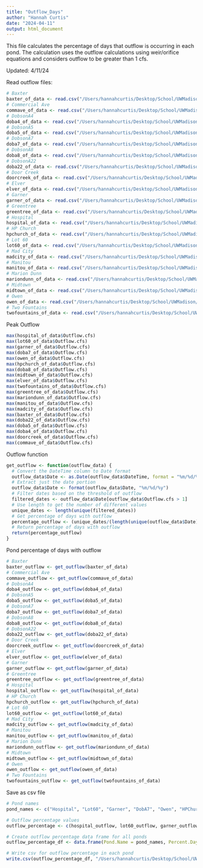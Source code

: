 ```yaml
---
title: "Outflow_Days"
author: "Hannah Curtis"
date: "2024-04-11"
output: html_document
---
```


This file calculates the percentage of days that outflow is occurring in each pond. The calculation uses the outflow calculations using weir/orifice equations and considers outflow to be greater than 1 cfs. 

Updated: 4/11/24

Read outflow files:
```r
# Baxter
baxter_of_data <- read.csv("/Users/hannahcurtis/Desktop/School/UWMadison/Research/Water_Level/Baxter/Baxter_Inflow_Outflow_all.csv")
# Commercial Ave
commave_of_data <- read.csv("/Users/hannahcurtis/Desktop/School/UWMadison/Research/Water_Level/CommAve/CommAve_Inflow_Outflow_all.csv")
# DobsonA4
doba4_of_data <- read.csv("/Users/hannahcurtis/Desktop/School/UWMadison/Research/Water_Level/DobA4/DobA4_Inflow_Outflow_all.csv")
# DobsonA5
doba5_of_data <- read.csv("/Users/hannahcurtis/Desktop/School/UWMadison/Research/Water_Level/DobA5/DobA5_Inflow_Outflow_all.csv")
# DobsonA7
doba7_of_data <- read.csv("/Users/hannahcurtis/Desktop/School/UWMadison/Research/Water_Level/DobA7/DobA7_Inflow_Outflow_all.csv")
# DobsonA8
doba8_of_data <- read.csv("/Users/hannahcurtis/Desktop/School/UWMadison/Research/Water_Level/DobA8/DobA8_Inflow_Outflow_all.csv")
# DobsonA22
doba22_of_data <- read.csv("/Users/hannahcurtis/Desktop/School/UWMadison/Research/Water_Level/DobA22/DobA22_Inflow_Outflow_all.csv")
# Door Creek
doorcreek_of_data <- read.csv("/Users/hannahcurtis/Desktop/School/UWMadison/Research/Water_Level/DoorCreek/DoorCreek_Inflow_Outflow_all.csv")
# Elver
elver_of_data <- read.csv("/Users/hannahcurtis/Desktop/School/UWMadison/Research/Water_Level/Elver/Elver_Inflow_Outflow_all.csv")
# Garner
garner_of_data <- read.csv("/Users/hannahcurtis/Desktop/School/UWMadison/Research/Water_Level/Garner/Garner_Inflow_Outflow_all.csv")
# Greentree
greentree_of_data <- read.csv("/Users/hannahcurtis/Desktop/School/UWMadison/Research/Water_Level/Greentree/Greentree_Inflow_Outflow_all.csv")
# Hospital
hospital_of_data <- read.csv("/Users/hannahcurtis/Desktop/School/UWMadison/Research/Water_Level/Hospital/Hospital_Inflow_Outflow_all.csv")
# HP Church
hpchurch_of_data <- read.csv("/Users/hannahcurtis/Desktop/School/UWMadison/Research/Water_Level/HPChurch/HPChurch_Inflow_Outflow_all.csv")
# Lot 60
lot60_of_data <- read.csv("/Users/hannahcurtis/Desktop/School/UWMadison/Research/Water_Level/Lot60/Lot60_Inflow_Outflow_all.csv")
# Mad City
madcity_of_data <- read.csv("/Users/hannahcurtis/Desktop/School/UWMadison/Research/Water_Level/MadCity/MadCity_Inflow_Outflow_all.csv")
# Manitou
manitou_of_data <- read.csv("/Users/hannahcurtis/Desktop/School/UWMadison/Research/Water_Level/Manitou/Manitou_Inflow_Outflow_all.csv")
# Marion Dunn
mariondunn_of_data <- read.csv("/Users/hannahcurtis/Desktop/School/UWMadison/Research/Water_Level/MarionDunn/MarionDunn_Inflow_Outflow_all.csv")
# Midtown
midtown_of_data <- read.csv("/Users/hannahcurtis/Desktop/School/UWMadison/Research/Water_Level/Midtown/Midtown_Inflow_Outlfow.csv")
# Owen
owen_of_data <- read.csv("/Users/hannahcurtis/Desktop/School/UWMadison/Research/Water_Level/Owen/Owen_Inflow_Outflow_all.csv")
# Two Fountains
twofountains_of_data <- read.csv("/Users/hannahcurtis/Desktop/School/UWMadison/Research/Water_Level/TwoFountains/TwoFountains_Inflow_Outflow_all.csv")
```

Peak Outflow
```r
max(hospital_of_data$Outflow.cfs)
max(lot60_of_data$Outflow.cfs)
max(garner_of_data$Outflow.cfs)
max(doba7_of_data$Outflow.cfs)
max(owen_of_data$Outflow.cfs)
max(hpchurch_of_data$Outflow.cfs)
max(doba8_of_data$Outflow.cfs)
max(midtown_of_data$Outflow.cfs)
max(elver_of_data$Outflow.cfs)
max(twofountains_of_data$Outflow.cfs)
max(greentree_of_data$Outflow.cfs)
max(mariondunn_of_data$Outflow.cfs)
max(manitou_of_data$Outflow.cfs)
max(madcity_of_data$Outflow.cfs)
max(baxter_of_data$Outflow.cfs)
max(doba22_of_data$Outflow.cfs)
max(doba5_of_data$Outflow.cfs)
max(doba4_of_data$Outflow.cfs)
max(doorcreek_of_data$Outflow.cfs)
max(commave_of_data$Outflow.cfs)

```

Outflow function
```r

get_outflow <- function(outflow_data) {
  # Convert the DateTime column to Date format
  outflow_data$Date <- as.Date(outflow_data$DateTime, format = "%m/%d/%y %H:%M")
  # Extract just the date portion
  outflow_data$Date <- format(outflow_data$Date, "%m/%d/%y")
  # Filter dates based on the threshold of outflow
  filtered_dates <- outflow_data$Date[outflow_data$Outflow.cfs > 1]
  # Use length to get the number of different values
  unique_dates <- length(unique(filtered_dates))
  # Get percentage of days with outflow
  percentage_outflow <- (unique_dates/(length(unique(outflow_data$Date))))*100
  # Return percentage of days with outflow
  return(percentage_outflow)
}

```

Pond percentage of days with outflow
```r
# Baxter
baxter_outflow <- get_outflow(baxter_of_data)
# Commercial Ave
commave_outflow <- get_outflow(commave_of_data)
# DobsonA4
doba4_outflow <- get_outflow(doba4_of_data)
# DobsonA5
doba5_outflow <- get_outflow(doba5_of_data)
# DobsonA7
doba7_outflow <- get_outflow(doba7_of_data)
# DobsonA8
doba8_outflow <- get_outflow(doba8_of_data)
# DobsonA22
doba22_outflow <- get_outflow(doba22_of_data)
# Door Creek
doorcreek_outflow <- get_outflow(doorcreek_of_data)
# Elver
elver_outflow <- get_outflow(elver_of_data)
# Garner
garner_outflow <- get_outflow(garner_of_data)
# Greentree
greentree_outflow <- get_outflow(greentree_of_data)
# Hospital
hospital_outflow <- get_outflow(hospital_of_data)
# HP Church
hpchurch_outflow <- get_outflow(hpchurch_of_data)
# Lot 60
lot60_outflow <- get_outflow(lot60_of_data)
# Mad City
madcity_outflow <- get_outflow(madcity_of_data)
# Manitou
manitou_outflow <- get_outflow(manitou_of_data)
# Marion Dunn
mariondunn_outflow <- get_outflow(mariondunn_of_data)
# Midtown
midtown_outflow <- get_outflow(midtown_of_data)
# Owen
owen_outflow <- get_outflow(owen_of_data)
# Two Fountains
twofountains_outflow <- get_outflow(twofountains_of_data)
```

Save as csv file
```r

# Pond names
pond_names <- c("Hospital", "Lot60", "Garner", "DobA7", "Owen", "HPChurch", "DobA8", "Midtown", "Elver", "TwoFountains", "Greentree", "MarionDunn", "Manitou", "MadCity", "Baxter", "DobA22", "DobA5", "DobA4", "DoorCreek", "CommAve")

# Outflow percentage values
outflow_percentage <- c(hospital_outflow, lot60_outflow, garner_outflow, doba7_outflow, owen_outflow, hpchurch_outflow, doba8_outflow, midtown_outflow, elver_outflow, twofountains_outflow, greentree_outflow, mariondunn_outflow, manitou_outflow, madcity_outflow, baxter_outflow, doba22_outflow, doba5_outflow, doba4_outflow, doorcreek_outflow, commave_outflow)

# Create outflow percentage data frame for all ponds
outflow_percentage_df <- data.frame(Pond.Name = pond_names, Percent.Days.Outflow = outflow_percentage)

# Write csv for outflow percentage in each pond
write.csv(outflow_percentage_df, "/Users/hannahcurtis/Desktop/School/UWMadison/Research/Data Analysis/Response_Variables/Flow_Regimes/Outflow_Percentage_Days_New.csv", row.names=FALSE)
```

